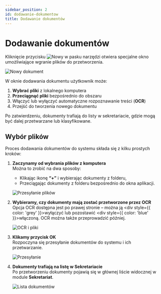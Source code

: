 ```yaml
---
sidebar_position: 2
id: dodawanie-dokumentow
title: Dodawanie dokumentów
---
```


# Dodawanie dokumentów

Kliknięcie przycisku ![Nowy](/img/nowy.png) w pasku narzędzi otwiera specjalne okno umożliwiające wgranie plików do przetworzenia.

![Nowy dokument](/img/nowy_dokument.png)

W oknie dodawania dokumentu użytkownik może:

1. **Wybrać pliki** z lokalnego komputera
2.  **Przeciągnąć pliki** bezpośrednio do obszaru
3. Włączyć lub wyłączyć automatyczne rozpoznawanie treści (**OCR**)
4. Przejść do tworzenia nowego dokumentu

Po zatwierdzeniu, dokumenty trafiają do listy w sekretariacie, gdzie mogą być dalej przetwarzane lub klasyfikowane.

## Wybór plików

Proces dodawania dokumentów do systemu składa się z kilku prostych kroków:

1. **Zaczynamy od wybrania plików z komputera**  
   Można to zrobić na dwa sposoby:  
   - Klikając ikonę **“+”** i wybierając dokumenty z folderu,  
   - Przeciągając dokumenty z folderu bezpośrednio do okna aplikacji.

   ![Przesyłanie plików](/img/przesylanie_dok.png)

2. **Wybieramy, czy dokumenty mają zostać przetworzone przez OCR**  
   Opcja OCR dostępna jest po prawej stronie – można ją <div style={{ color: 'grey' }}>wyłączyć</div> lub pozostawić <div style={{ color: 'blue' }}>włączoną</div>. OCR można także przeprowadzić później.

   ![OCR i pliki](/img/wybor_plikow_ocr.png)

3. **Klikamy przycisk OK**  
   Rozpoczyna się przesyłanie dokumentów do systemu i ich przetwarzanie.

   ![Przesyłanie](/img/ladowanie_dok.png)

4. **Dokumenty trafiają na listę w Sekretariacie**  
   Po przetworzeniu dokumenty pojawią się w głównej liście widocznej w module **Sekretariat**.

   ![Lista dokumentów](/img/sekretariat_lista.png)
